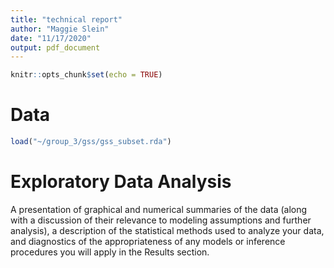 ```yaml
---
title: "technical report"
author: "Maggie Slein"
date: "11/17/2020"
output: pdf_document
---
```


```r
knitr::opts_chunk$set(echo = TRUE)
```

# Data 

```r
load("~/group_3/gss/gss_subset.rda")

```


# Exploratory Data Analysis

A presentation of graphical and numerical summaries of the data (along with a discussion of their relevance to modeling assumptions and further analysis), a description of the statistical methods used to analyze your data, and diagnostics of the appropriateness of any models or inference procedures you will apply in the Results section.

```r

```

